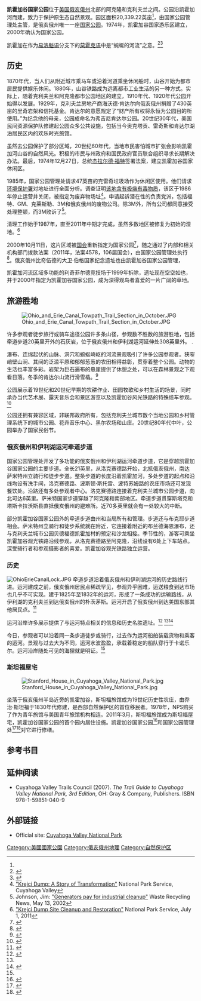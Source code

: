 {{Infobox protected area
| name = 凯霍加谷国家公园
| iucn_category = II
| photo = Cuyahoga Valley National Park.jpg
| photo_caption = 如同这一块露天基岩，在园区内随处可见。
| map = USA
| relief = 1
| map_caption =
| location = {{美國}}[[俄亥俄州|俄亥俄州]]<br />[[薩米特縣_(俄亥俄州)|薩米特縣]]與[[凱霍加縣|凱霍加縣]]
| nearest_city = [[克里夫蘭_(俄亥俄州)|克里夫蘭]]與[[阿克倫_(俄亥俄州)|阿克倫]]
| lat_d = 41 | lat_m = 14 | lat_s = 30 | lat_NS = N
| long_d = 81 | long_m = 32 | long_s = 59 | long_EW = W
| region = US
| area = {{convert|32,832.03|acre|0}}<br /><span style="font-size:87%;">{{convert|20,339.22|acre|0}} federal</span><ref name="area">{{NPS area|year=2011|accessdate=2012-03-06}}</ref>
| established = 2000年10月11日
| visitation_num = 2,161,185
| visitation_year = 2011
| visitation_ref = <ref name="visits">{{NPS Visitation |accessdate=2012-03-06}}</ref>
| governing_body = 国家公园管理处
}}
'''凯霍加谷国家公园'''位于[[美国|美国]][[俄亥俄州|俄亥俄州]]北部的阿克隆和克利夫兰之间。公园沿凯霍加河而建，致力于保护原生态自然景观。园区面积20,339.22英亩<ref name="area"/>，由国家公园管理处主管，是俄亥俄州唯一一座[[国家公园|国家公园]]。1974年，凯霍加谷国家游乐区建立，2000年确认为国家公园。

凯霍加在作为[[易洛魁语|易洛魁语]]分支下的[[莫霍克语|莫霍克语]]中是“蜿蜒的河流”之意。<ref>{{cite web
| title = Encyclopedia of Cleveland History - The Cuyahoga River
| publisher = [[Case_Western_Reserve_University|Case Western Reserve University]]
| url = http://ech.case.edu/ech-cgi/article.pl?id=CR9
| accessdate = 2015-04-02
| archive-date = 2015-09-04
| archive-url = https://web.archive.org/web/20150904025653/http://ech.case.edu/ech-cgi/article.pl?id=CR9
| dead-url = no
}}</ref><ref>{{cite web
| title = The Cuyahoga River
| publisher = Cleveland Memory, [[Cleveland_State_University|Cleveland State University]]
| url = http://www.clevelandmemory.org/ellis/chap03.html
| accessdate = 2015-04-02
| archive-date = 2015-09-23
| archive-url = https://web.archive.org/web/20150923204653/http://www.clevelandmemory.org/ellis/chap03.html
| dead-url = no
}}</ref>

==历史==

1870年代，当人们从附近城市乘马车或沿着河道乘坐休闲船时，山谷开始为都市居民提供娱乐休闲。1880年，山谷铁路成为远离都市工业生活的另一种方式。实际上，随着克利夫兰和阿克隆都市公园地区的建立，1910年代、1920年代公园开始得以发展。1929年，克利夫兰房地产商海沃德·肯达尔向俄亥俄州捐赠了430英亩的里奇岩架和信托基金。肯达尔的意愿规定了“财产所有权将永恒为公园目的所使用。”为纪念他的母亲，公园成命名为弗吉尼肯达尔公园。20世纪30年代，美国民间资源保护队修建起公园众多公共设施，包括当今奥克塔贡、雷奇斯和肯达尔湖泊居民区内的欢乐时光旅馆。

虽然去公园保护了部分区域，20世纪60年代，当地市民害怕城市扩张会影响凯霍加河山谷的自然风光。积极的市民与州政府和国民政府官员联合组织寻求长期解决办法。最后，1974年12月27日，总统[[杰拉尔德·福特|杰拉尔德·福特]]签署法案，建立凯霍加谷国家休闲区。

1985年，国家公园管理处请求47英亩的克雷奇垃圾场作为休闲区使用。他们请求[[美國環境保護署|环境保护署]]对地址进行全面分析。调查证明[[毒地|该地含有极端有毒物质]]，该区于1986年停止运营并关闭，被指定为废弃物场址<ref>[http://www.generationscvnp.org/Data/Sites/1/images/pdf_files/krejci_dump.pdf "Krejci Dump: A Story of Transformation"] {{webarchive|url=https://web.archive.org/web/20140426233250/http://www.generationscvnp.org/Data/Sites/1/images/pdf_files/krejci_dump.pdf |date=2014-04-26 }} National Park Service, Cuyahoga Valley</ref>。申请起诉潜在性的负责党派，包括福特、GM、克莱斯勒、3M和俄亥俄州的废物公司。除3M外，所有公司都同意接受处理整顿，而3M败诉了<ref>Johnson, Jim: [http://www.wasterecyclingnews.com/arcshow.html?id=02051302803 "Generators pay for industrial cleanup"]{{dead link|date=2017年12月 |bot=InternetArchiveBot |fix-attempted=yes }} Waste Recycling News, May 13, 2002</ref>。

清理工作始于1987年，直至2011年中期才完成，虽然多数地区被修复为初始的湿地。<ref>[http://www.nps.gov/cuva/parknews/krejci.htm "Krejci Dump Site Cleanup and Restoration"] {{Wayback|url=http://www.nps.gov/cuva/parknews/krejci.htm |date=20150203181557 }} National Park Service, July 1, 2011</ref>

2000年10月11日，这片区域被[[美国国会|国会]]重新指定为国家公园<ref>{{cite web |url=http://www.nps.gov/cuva/faqs.htm |title=Cuyahoga Valley National Park - Frequently Asked Questions (U.S. National Park Service) |publisher=Nps.gov |date= |accessdate=2012-05-06 |archive-date=2012-05-03 |archive-url=https://web.archive.org/web/20120503152212/http://www.nps.gov/cuva/faqs.htm |dead-url=no }}</ref>，随之通过了内部和相关机构部门拨款法案（2011年，法案4578，106届国会），由国家公园管理处执行<ref>{{cite web |author=Rep. Ralph Regula [R-OH16, 1973-2009] |url=http://www.govtrack.us/congress/bill.xpd?bill=h106-4578&tab=summary |title=summary of HR 4578 |publisher=Govtrack.us |date= |accessdate=2012-05-06 |archive-date=2017-08-30 |archive-url=https://web.archive.org/web/20170830193412/https://www.govtrack.us/congress/bills/106/hr4578 |dead-url=no }}</ref>。俄亥俄州比奇伍德的大卫·伯格国家纪念遗址也由凯霍加谷国家公园管理，

凯霍加河流区域多功能的利奇菲尔德竞技场于1999年拆除，遗址现在空空如也，并于2000年指定为凯霍加谷国家公园，成为深得观鸟者喜爱的一片广阔的草地。

==旅游胜地==

[[File:Ohio_and_Erie_Canal_Towpath_Trail_Section_in_October.JPG|thumb]]

许多参观者徒步旅行或骑车途径公园许多条山径，参观数不胜数的旅游胜地，包括牵道步道20英里开外的石灰岩，位于俄亥俄州和伊利湖运河延伸处308英里外。{{convert|20|mi|adj=on}} {{convert|308|mi|adj=on}} .

瀑布、连绵起伏的山脉、洞穴和蜿蜒崎岖的河流景观吸引了许多公园参观者。狭窄峭壁山涧、其间的泛滥平原和郁郁葱葱的农田相得益彰，贯穿着整个公园。动物的生活也丰富多彩。岩架为巨石遍布的悬崖提供了休憩之处，可以在森林景观之下观看日落。冬季的肯达尔山流行滑雪橇。<ref>{{cite web|title=Winter Sports|url=http://www.nps.gov/cuva/planyourvisit/winter-sports.htm|publisher=National Park Service|accessdate=27 May 2014|archive-date=2015-04-02|archive-url=https://web.archive.org/web/20150402225758/http://www.nps.gov/cuva/planyourvisit/winter-sports.htm|dead-url=no}}</ref>

公园展示着19世纪和20世纪早期的农耕作业、田园牧歌和乡村生活的场景，同时承办当代艺术展、露天音乐会和景区游览以及凯霍加谷风光铁路的特殊缆车参观。<ref>{{cite web

| title = CVSR

| publisher = [[Cuyahoga_Valley_Scenic_Railroad|Cuyahoga Valley Scenic Railroad]]

| url = http://www.cvsr.com/

| accessdate = 2015-04-02

| archive-date = 2014-02-22

| archive-url = https://web.archive.org/web/20140222224738/http://www.cvsr.com/

| dead-url = no

}}</ref>

公园还拥有兼容区域，非联邦政府所有，包括克利夫兰城市数个当地公园和乡村管理系统下的城市公园、花卉音乐中心、黑尔农场和山庄。20世纪80年代中叶，公园举办了国家民俗节。

===俄亥俄州和伊利湖运河牵道步道===

国家公园管理处开发了多功能的俄亥俄州和伊利湖运河牵道步道，它是穿越凯霍加谷国家公园的主要步道。全长21英里，从洛克赛德路开始，北抵俄亥俄州，南达萨米特州立骑行和徒步步道。整条步道的长度沿着凯霍加河，多处步道的起点和沿线均设有洗手间，洛克赛德路、波斯顿·斯托雷、波特苏姆路的农庄市场还可发现餐饮处。沿路还有多处参观者中心。洛克赛德路连接着克利夫兰城市公园步道，向北可达6英里。萨米特国家步道穿越了阿克隆和南部地区。牵道步道贯穿斯塔克和塔斯卡拉沃斯县直抵俄亥俄州的避难所。近70多英里就会有一处较大的中断。

部分凯霍加谷国家公园外的牵道步道由州和当局所有和管理。步道还与布克耶步道相会。萨米特州立骑行和徒步系统就在附近，它连接着附近的布兰德海恩瀑布，还与克利夫兰城市公园贝德福德凯霍加村的预定和沙龙相接。季节性的，游客可乘坐凯霍加谷观光铁路沿线参观，从洛克赛德路至阿克隆，沿线设有6处上下车站点。深受骑行者和参观摄影者的喜爱。凯霍加谷观光铁路独立运营。

===历史===

[[File:OhioErieCanalLock.JPG|thumb]]
牵道步道沿着俄亥俄州和伊利湖运河的历史路线行进。运河建成之前，俄亥俄州居民点稀疏罕见，参观异乎困难，运送粮食到达市场也几乎不可实现。建于1825年至1832年的运河，形成了一条成功的运输路线，从伊利湖的克利夫兰到达俄亥俄州的朴茨茅斯。运河开启了俄亥俄州到达美国东部其他居民点。<ref name=NPS-CUVA-OE>{{cite web

| title=Ohio and Erie Canal Towpath Trail

| publisher=[[National_Park_Service|National Park Service]], [[United_States_Department_of_the_Interior|United States Department of the Interior]]

| url=http://www.nps.gov/archive/cuva/planavisit/todo/recreation/ohioerie.htm

| accessdate=2015-04-02

| archive-date=2008-07-03

| archive-url=https://web.archive.org/web/20080703053422/https://www.nps.gov/archive/cuva/planavisit/todo/recreation/ohioerie.htm

| dead-url=no

}}</ref>

运河沿岸许多展示提供了与运河特点相关的信息和历史名胜遗址。<ref>{{cite web

| title = Ohio & Erie Canal Towpath Trail Tour - Sites to Visit

| publisher = [[National_Park_Service|National Park Service]], [[United_States_Department_of_the_Interior|United States Department of the Interior]]

| url = http://www.nps.gov/archive/cuva/visitonline/towpathtour/interact.htm

| accessdate = 2015-04-02

| archive-date = 2008-06-04

| archive-url = https://web.archive.org/web/20080604045408/http://www.nps.gov/archive/cuva/visitonline/towpathtour/interact.htm

| dead-url = no

}}</ref> <ref name=NPS-CUVA-OE/><ref>{{cite web

| title = Ohio & Erie Canal - Towpath Trail Tour

| publisher = [[National_Park_Service|National Park Service]], [[United_States_Department_of_the_Interior|United States Department of the Interior]]

| url = http://www.nps.gov/archive/cuva/visitonline/towpathtour/index.htm

| accessdate = 2015-04-02

| archive-date = 2008-07-09

| archive-url = https://web.archive.org/web/20080709042836/http://www.nps.gov/archive/cuva/visitonline/towpathtour/index.htm

| dead-url = no

}}</ref>

今日，参观者可以沿着同一条步道徒步或骑行，过去作为运河船舶装载货物和乘客的运河。景观与过去大为不同，运河水波盈盈，承载着稳定的船队穿行于卡诺乐尔。运河沿岸随处可见的海狸就是明证。<ref name=NPS-CUVA-OE/>

===斯坦福屋宅===

[[File:Stanford_House_in_Cuyahoga_Valley_National_Park.jpg|thumb]]

坐落于俄亥俄州半岛近旁的凯霍加谷，斯坦福旅馆成为19世纪历史性农庄，由乔治·斯坦福于1830年代修建，是西部自然保护区的首位移民者。1978年，NPS购买了作为青年旅馆与美国青年旅馆机构相连。2011年3月，斯坦福旅馆成为斯坦福屋宅，凯霍加谷国家公园的首个园内居住设施。凯霍加谷国家公园<ref>{{cite web |url=http://www.conservancyforcvnp.org |title=conservancyforcvnp.org |publisher=conservancyforcvnp.org |date= |accessdate=2012-05-06 |archive-date=2012-05-11 |archive-url=https://web.archive.org/web/20120511005440/http://www.conservancyforcvnp.org/ |dead-url=no }}</ref>和国家公园管理处<ref>{{cite web |url=http://www.nps.gov/cuva |title=Cuyahoga Valley National Park - Cuyahoga Valley National Park |publisher=Nps.gov |date=2012-04-17 |accessdate=2012-05-06 |archive-date=2010-10-10 |archive-url=https://web.archive.org/web/20101010102404/http://www.nps.gov/cuva/ |dead-url=no }}</ref><ref>{{cite web

| title = Cuyahoga Valley National Park - Stanford House

| publisher = Day in the Valley

| url = http://www.dayinthevalley.com/attractDetail.php?attrId=Stanford+House

| accessdate = 2015-04-02

| archive-date = 2012-03-23

| archive-url = https://web.archive.org/web/20120323093117/http://www.dayinthevalley.com/attractDetail.php?attrId=Stanford+House

| dead-url = no

}}</ref>对它进行修缮。

== 参考书目 ==

{{NPS|article=http://www.nps.gov/archive/cuva/planavisit/todo/recreation/ohioerie.htm}}

{{Reflist|2}}

== 延伸阅读 ==

*Cuyahoga Valley Trails Council (2007). ''The Trail Guide to Cuyahoga Valley National Park, 3rd Edition'', OH: Gray & Company, Publishers. ISBN 978-1-59851-040-9

== 外部链接 ==
{{Sister project links|wikt=no|commons=Category:Cuyahoga Valley National Park|b=no|n=no|q=no|s=no|v=no|voy=Cuyahoga Valley National Park|species=no|d=no}}
{{GeoGroup}}
* Official site: [http://www.nps.gov/cuva/index.htm Cuyahoga Valley National Park] {{Wayback|url=http://www.nps.gov/cuva/index.htm |date=20150629092635 }}
{{National parks of the United States}}
[[Category:美國國家公園|Category:美國國家公園]]
[[Category:俄亥俄州地理|Category:俄亥俄州地理]]
[[Category:自然保护区|Category:自然保护区]]
